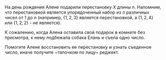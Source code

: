 На день рождения Алене подарили перестановку $X$ длины $n$. Напомним, что перестановкой является упорядоченный набор из $n$ различных чисел от $1$ до $n$ (например, $\{1, 2, 3\}$ является перестановкой, а $\{1, 2, 4\}$ или $\{1, 2, 2\}$ - не является).

К сожалению, когда Алена оставила свой подарок в комнате без присмотра, к нему подбежала собака Елань и съела одно число.

Помогите Алене восстановить ее перестановку и узнать съеденное число, иначе получите ~тапочком по лицу~ реджект.